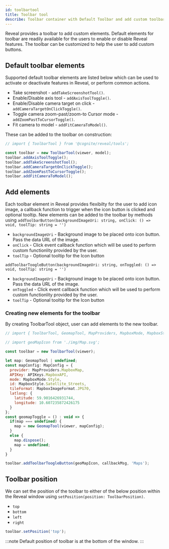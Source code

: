 ```yaml
---
id: toolbartool
title: Toolbar tool
describe: Toolbar container with Default Toolbar and add custom toolbar items to access features within Reveal. 
---
```



Reveal provides a toolbar to add custom elements. Default elements for toolbar are readily available for the users to enable or disable Reveal features. The toolbar can be customized to help the user to add custom buttons.

<DemoWrapper name="Cognite3DViewerDemo" />

## Default toolbar elements
Supported default toolbar elements are listed below which can be used to activate or deactivate features in Reveal, or perform common actions.
- Take screenshot - `addTakeScreenshotTool()`.
- Enable/Disable axis tool - `addAxisToolToggle()`.
- Enable/Disable camera target on click - `addCameraTargetOnClickToggle()`.
- Toggle camera zoom-past/zoom-to Cursor mode - `addZoomPastToCursorToggle()`.
- Fit camera to model - `addFitCameraToModel()`.

These can be added to the toolbar on construction:

```js runnable
// import { ToolbarTool } from '@cognite/reveal/tools';

const toolbar = new ToolbarTool(viewer, model);
toolbar.addAxisToolToggle();
toolbar.addTakeScreenshotTool();
toolbar.addCameraTargetOnClickToggle();
toolbar.addZoomPastToCursorToggle();
toolbar.addFitCameraToModel();
```

## Add elements
Each toolbar element in Reveal provides flexibilty for the user to add icon image, a callback function to trigger when the icon button is clicked and optional tooltip.
New elements can be added to the toolbar by methods using
`addToolbarButton(backgroundImageUri: string, onClick: () => void, toolTip: string = '')`
- `backgroundImageUri` - Background image to be placed onto icon button. Pass the data URL of the image.
- `onClick` - Click event callback function which will be used to perform custom functionlity provided by the user.
- `toolTip` - Optional tooltip for the Icon button

`addToolbarToogleButton(backgroundImageUri: string, onToggled: () => void, toolTip: string = '')`
- `backgroundImageUri` - Background image to be placed onto icon button. Pass the data URL of the image.
- `onToggled` - Click event callback function which will be used to perform custom functionlity provided by the user.
- `toolTip` - Optional tooltip for the Icon button

### Creating new elements for the toolbar
By creating ToolbarTool object, user can add elements to the new toolbar.

```jsx
// import { ToolbarTool, GeomapTool, MapProviders, MapboxMode, MapboxStyle, MapboxImageFormat } from '@cognite/reveal/tools';

// import geoMapIcon from './img/Map.svg';

const toolbar = new ToolbarTool(viewer);

let map: GeomapTool | undefined;
const mapConfig: MapConfig = {
  provider: MapProviders.MapboxMap,
  APIKey: APIKeys.MapboxAPI,
  mode: MapboxMode.Style,
  id: MapboxStyle.Satellite_Streets,
  tileFormat: MapboxImageFormat.JPG70,
  latlong: {
    latitude: 59.9016426931744,
    longitude: 10.607235872426175
  }
};
const geomapToggle = () : void => {
  if(map === undefined) {
    map = new GeomapTool(viewer, mapConfig);
  }
  else {
    map.dispose();
    map = undefined;
  }
}

toolbar.addToolbarToogleButton(geoMapIcon, callbackMsg, 'Maps');
```

## Toolbar position
We can set the position of the toolbar to either of the below position within the Reveal window using `setPosition(position: ToolbarPosition)`.
- `top`
- `bottom`
- `left`
- `right`

```jsx
toolbar.setPosition('top');
```
:::note
Default position of toolbar is at the bottom of the window.
:::